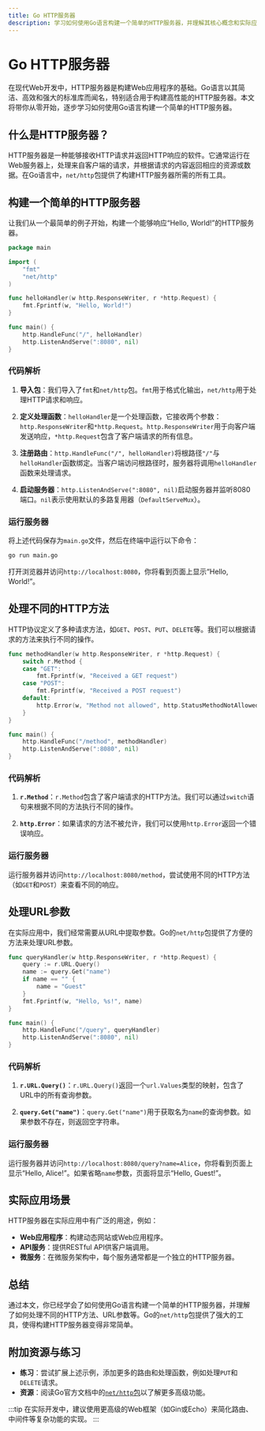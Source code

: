 ```yaml
---
title: Go HTTP服务器
description: 学习如何使用Go语言构建一个简单的HTTP服务器，并理解其核心概念和实际应用场景。
---
```


# Go HTTP服务器

在现代Web开发中，HTTP服务器是构建Web应用程序的基础。Go语言以其简洁、高效和强大的标准库而闻名，特别适合用于构建高性能的HTTP服务器。本文将带你从零开始，逐步学习如何使用Go语言构建一个简单的HTTP服务器。

## 什么是HTTP服务器？

HTTP服务器是一种能够接收HTTP请求并返回HTTP响应的软件。它通常运行在Web服务器上，处理来自客户端的请求，并根据请求的内容返回相应的资源或数据。在Go语言中，`net/http`包提供了构建HTTP服务器所需的所有工具。

## 构建一个简单的HTTP服务器

让我们从一个最简单的例子开始，构建一个能够响应“Hello, World!”的HTTP服务器。

```go
package main

import (
    "fmt"
    "net/http"
)

func helloHandler(w http.ResponseWriter, r *http.Request) {
    fmt.Fprintf(w, "Hello, World!")
}

func main() {
    http.HandleFunc("/", helloHandler)
    http.ListenAndServe(":8080", nil)
}
```

### 代码解析

1. **导入包**：我们导入了`fmt`和`net/http`包。`fmt`用于格式化输出，`net/http`用于处理HTTP请求和响应。

2. **定义处理函数**：`helloHandler`是一个处理函数，它接收两个参数：`http.ResponseWriter`和`*http.Request`。`http.ResponseWriter`用于向客户端发送响应，`*http.Request`包含了客户端请求的所有信息。

3. **注册路由**：`http.HandleFunc("/", helloHandler)`将根路径`"/"`与`helloHandler`函数绑定。当客户端访问根路径时，服务器将调用`helloHandler`函数来处理请求。

4. **启动服务器**：`http.ListenAndServe(":8080", nil)`启动服务器并监听8080端口。`nil`表示使用默认的多路复用器（`DefaultServeMux`）。

### 运行服务器

将上述代码保存为`main.go`文件，然后在终端中运行以下命令：

```bash
go run main.go
```

打开浏览器并访问`http://localhost:8080`，你将看到页面上显示“Hello, World!”。

## 处理不同的HTTP方法

HTTP协议定义了多种请求方法，如`GET`、`POST`、`PUT`、`DELETE`等。我们可以根据请求的方法来执行不同的操作。

```go
func methodHandler(w http.ResponseWriter, r *http.Request) {
    switch r.Method {
    case "GET":
        fmt.Fprintf(w, "Received a GET request")
    case "POST":
        fmt.Fprintf(w, "Received a POST request")
    default:
        http.Error(w, "Method not allowed", http.StatusMethodNotAllowed)
    }
}

func main() {
    http.HandleFunc("/method", methodHandler)
    http.ListenAndServe(":8080", nil)
}
```

### 代码解析

1. **`r.Method`**：`r.Method`包含了客户端请求的HTTP方法。我们可以通过`switch`语句来根据不同的方法执行不同的操作。

2. **`http.Error`**：如果请求的方法不被允许，我们可以使用`http.Error`返回一个错误响应。

### 运行服务器

运行服务器并访问`http://localhost:8080/method`，尝试使用不同的HTTP方法（如`GET`和`POST`）来查看不同的响应。

## 处理URL参数

在实际应用中，我们经常需要从URL中提取参数。Go的`net/http`包提供了方便的方法来处理URL参数。

```go
func queryHandler(w http.ResponseWriter, r *http.Request) {
    query := r.URL.Query()
    name := query.Get("name")
    if name == "" {
        name = "Guest"
    }
    fmt.Fprintf(w, "Hello, %s!", name)
}

func main() {
    http.HandleFunc("/query", queryHandler)
    http.ListenAndServe(":8080", nil)
}
```

### 代码解析

1. **`r.URL.Query()`**：`r.URL.Query()`返回一个`url.Values`类型的映射，包含了URL中的所有查询参数。

2. **`query.Get("name")`**：`query.Get("name")`用于获取名为`name`的查询参数。如果参数不存在，则返回空字符串。

### 运行服务器

运行服务器并访问`http://localhost:8080/query?name=Alice`，你将看到页面上显示“Hello, Alice!”。如果省略`name`参数，页面将显示“Hello, Guest!”。

## 实际应用场景

HTTP服务器在实际应用中有广泛的用途，例如：

- **Web应用程序**：构建动态网站或Web应用程序。
- **API服务**：提供RESTful API供客户端调用。
- **微服务**：在微服务架构中，每个服务通常都是一个独立的HTTP服务器。

## 总结

通过本文，你已经学会了如何使用Go语言构建一个简单的HTTP服务器，并理解了如何处理不同的HTTP方法、URL参数等。Go的`net/http`包提供了强大的工具，使得构建HTTP服务器变得非常简单。

## 附加资源与练习

- **练习**：尝试扩展上述示例，添加更多的路由和处理函数，例如处理`PUT`和`DELETE`请求。
- **资源**：阅读Go官方文档中的[`net/http`包](https://golang.org/pkg/net/http/)以了解更多高级功能。

:::tip
在实际开发中，建议使用更高级的Web框架（如Gin或Echo）来简化路由、中间件等复杂功能的实现。
:::